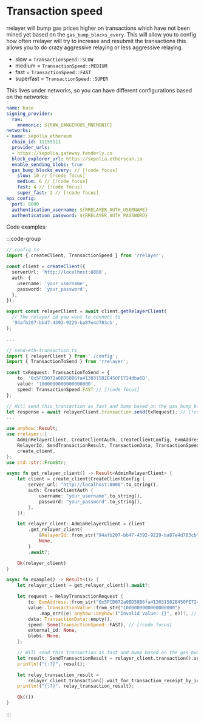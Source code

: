 # Transaction speed

rrelayer will bump gas prices higher on transactions which have not been mined yet based on the `gas_bump_blocks_every`.
This will allow you to config how often rrelayer will try to increase and resubmit the transactions this allows you to
do crazy aggressive relaying or less aggressive relaying.

- slow = `TransactionSpeed::SLOW`
- medium = `TransactionSpeed::MEDIUM`
- fast = `TransactionSpeed::FAST`
- superfast = `TransactionSpeed::SUPER`

This lives under networks, so you can have different configurations based on the networks:

```yaml
name: base
signing_provider:
  raw:
    mnemonic: ${RAW_DANGEROUS_MNEMONIC}
networks:
- name: sepolia_ethereum
  chain_id: 11155111
  provider_urls:
  - https://sepolia.gateway.tenderly.co
  block_explorer_url: https://sepolia.etherscan.io
  enable_sending_blobs: true
  gas_bump_blocks_every: // [!code focus]
    slow: 10 // [!code focus]
    medium: 6 // [!code focus]
    fast: 4 // [!code focus]
    super_fast: 2 // [!code focus]
api_config:
  port: 8000
  authentication_username: ${RRELAYER_AUTH_USERNAME}
  authentication_password: ${RRELAYER_AUTH_PASSWORD}
```

Code examples:

:::code-group

```ts [node]
// config.ts
import { createClient, TransactionSpeed } from 'rrelayer';

const client = createClient({
  serverUrl: 'http://localhost:8000',
  auth: {
    username: 'your_username',
    password: 'your_password',
  },
});

export const relayerClient = await client.getRelayerClient(
  // The relayer id you want to connect to
  '94afb207-bb47-4392-9229-ba87e4d783cb',
);

...

// send-eth-transaction.ts
import { relayerClient } from './config';
import { TransactionToSend } from 'rrelayer';

const txRequest: TransactionToSend = {
    to: '0x5FCD072a0BD58B6fa413031582E450FE724dba6D',
    value: '1000000000000000000',
    speed: TransactionSpeed.FAST // [!code focus]
};

// Will send this transaction as fast and bump based on the gas_bump_blocks_every // [!code focus]
let response = await relayerClient.transaction.send(txRequest); // [!code focus]
...
```

```rs [rust]
use anyhow::Result;
use rrelayer::{
    AdminRelayerClient, CreateClientAuth, CreateClientConfig, EvmAddress, RelayTransactionRequest,
    RelayerId, SendTransactionResult, TransactionData, TransactionSpeed, TransactionValue,
    create_client,
};
use std::str::FromStr;

async fn get_relayer_client() -> Result<AdminRelayerClient> {
    let client = create_client(CreateClientConfig {
        server_url: "http://localhost:8000".to_string(),
        auth: CreateClientAuth {
            username: "your_username".to_string(),
            password: "your_password".to_string(),
        },
    });

    let relayer_client: AdminRelayerClient = client
        .get_relayer_client(
            &RelayerId::from_str("94afb207-bb47-4392-9229-ba87e4d783cb")?,
            None,
        )
        .await?;

    Ok(relayer_client)
}

async fn example() -> Result<()> {
    let relayer_client = get_relayer_client().await?;

    let request = RelayTransactionRequest {
        to: EvmAddress::from_str("0x5FCD072a0BD58B6fa413031582E450FE724dba6D")?,
        value: TransactionValue::from_str("1000000000000000000")
            .map_err(|e| anyhow::anyhow!("Invalid value: {}", e))?, // 1 ETH in wei
        data: TransactionData::empty(),
        speed: Some(TransactionSpeed::FAST), // [!code focus]
        external_id: None,
        blobs: None,
    };

    // Will send this transaction as fast and bump based on the gas_bump_blocks_every // [!code focus]
    let result: SendTransactionResult = relayer_client.transaction().send(&request, None).await?; // [!code focus]
    println!("{:?}", result);

    let relay_transaction_result =
        relayer_client.transaction().wait_for_transaction_receipt_by_id(&result.id).await?;
    println!("{:?}", relay_transaction_result);

    Ok(())
}
```

:::